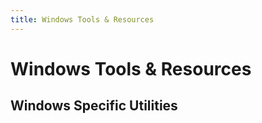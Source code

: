 ```yaml
---
title: Windows Tools & Resources
---
```



# Windows Tools & Resources

## Windows Specific Utilities

<Cards>
  <Card
    title="WSLDL"
    description="Unofficial documentation and resources for WSL Distro Launcher."
    href="https://wsldl-pg.github.io/docs/"
    external
  />
</Cards>